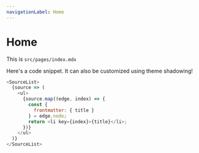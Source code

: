 ```yaml
---
navigationLabel: Home
---
```


# Home

This is `src/pages/index.mdx`

Here's a code snippet. It can also be customized using theme shadowing!

```javascript
<SourceList>
  {source => (
    <ul>
      {source.map((edge, index) => {
        const {
          frontmatter: { title }
        } = edge.node;
        return <li key={index}>{title}</li>;
      })}
    </ul>
  )}
</SourceList>
```
